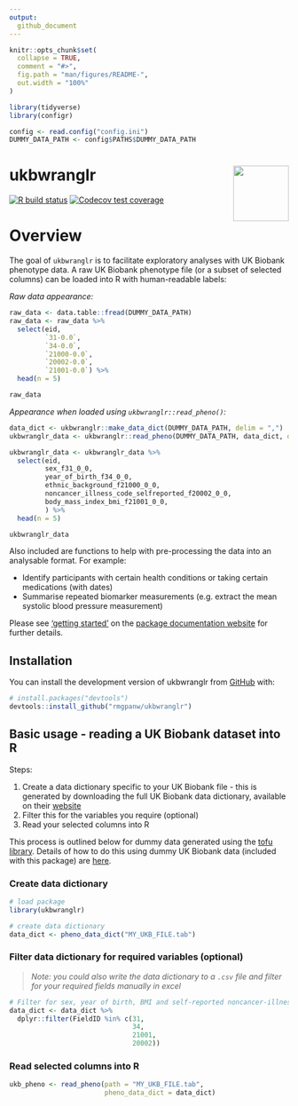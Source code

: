 ```yaml
---
output: 
  github_document
---
```


<!-- README.md is generated from README.Rmd. Please edit that file -->

```r
knitr::opts_chunk$set(
  collapse = TRUE,
  comment = "#>",
  fig.path = "man/figures/README-",
  out.width = "100%"
)

library(tidyverse)
library(configr)

config <- read.config("config.ini")
DUMMY_DATA_PATH <- config$PATHS$DUMMY_DATA_PATH
```

# ukbwranglr <img src="man/figures/test.png" align="right" width="100" />

<!-- badges: start -->
[![R build status](https://github.com/rmgpanw/ukbwranglr/workflows/R-CMD-check/badge.svg)](https://github.com/rmgpanw/ukbwranglr/actions)
[![Codecov test coverage](https://codecov.io/gh/rmgpanw/ukbwranglr/branch/main/graph/badge.svg)](https://codecov.io/gh/rmgpanw/ukbwranglr?branch=main)
<!-- badges: end -->

# Overview

The goal of `ukbwranglr` is to facilitate exploratory analyses with UK Biobank phenotype data. A raw UK Biobank phenotype file (or a subset of selected columns) can be loaded into R with human-readable labels:

*Raw data appearance:*

```r
raw_data <- data.table::fread(DUMMY_DATA_PATH)
raw_data <- raw_data %>% 
  select(eid, 
         `31-0.0`, 
         `34-0.0`,
         `21000-0.0`, 
         `20002-0.0`, 
         `21001-0.0`) %>% 
  head(n = 5)
```

```r
raw_data
```


*Appearance when loaded using `ukbwranglr::read_pheno()`:*

```r
data_dict <- ukbwranglr::make_data_dict(DUMMY_DATA_PATH, delim = ",")
ukbwranglr_data <- ukbwranglr::read_pheno(DUMMY_DATA_PATH, data_dict, delim = ",") 

ukbwranglr_data <- ukbwranglr_data %>% 
  select(eid, 
         sex_f31_0_0, 
         year_of_birth_f34_0_0, 
         ethnic_background_f21000_0_0,
         noncancer_illness_code_selfreported_f20002_0_0,
         body_mass_index_bmi_f21001_0_0,
         ) %>% 
  head(n = 5)
```

```r
ukbwranglr_data
```

Also included are functions to help with pre-processing the data into an analysable format. For example:

- Identify participants with certain health conditions or taking certain medications (with dates)
- Summarise repeated biomarker measurements (e.g. extract the mean systolic blood pressure measurement)

Please see ['getting started'](https://rmgpanw.github.io/ukbwranglr/articles/ukbwranglr.html) on the [package documentation website](https://rmgpanw.github.io/ukbwranglr/index.html) for further details. 

## Installation

You can install the development version of ukbwranglr from [GitHub](https://github.com/rmgpanw/ukbwranglr/tree/dtable) with:

```r
# install.packages("devtools")
devtools::install_github("rmgpanw/ukbwranglr")
```
## Basic usage - reading a UK Biobank dataset into R

Steps:

1. Create a data dictionary specific to your UK Biobank file - this is generated by downloading the full UK Biobank data dictionary, available on their [website](https://biobank.ctsu.ox.ac.uk/crystal/exinfo.cgi?src=accessing_data_guide)
1. Filter this for the variables you require (optional)
1. Read your selected columns into R

This process is outlined below for dummy data generated using the [tofu library](https://github.com/spiros/tofu). Details of how to do this using dummy UK Biobank data (included with this package) are [here](TODO).

### Create data dictionary

```r
# load package
library(ukbwranglr)

# create data dictionary
data_dict <- pheno_data_dict("MY_UKB_FILE.tab")
```

### Filter data dictionary for required variables (optional)

>*Note: you could also write the data dictionary to a `.csv` file and filter for your required fields manually in excel*

```r
# Filter for sex, year of birth, BMI and self-reported noncancer-illness fields
data_dict <- data_dict %>%
  dplyr::filter(FieldID %in% c(31,
                               34,
                               21001,
                               20002))
```

### Read selected columns into R

```r
ukb_pheno <- read_pheno(path = "MY_UKB_FILE.tab", 
                        pheno_data_dict = data_dict)
```
